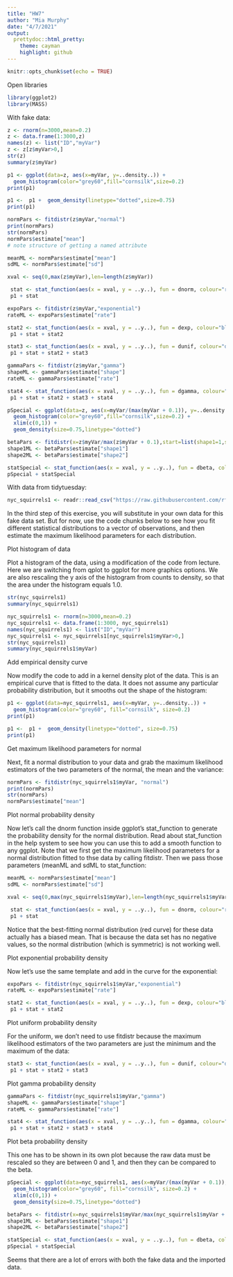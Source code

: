 ```yaml
---
title: "HW7"
author: "Mia Murphy"
date: "4/7/2021"
output:
  prettydoc::html_pretty:
    theme: cayman
    highlight: github
---
```


```r
knitr::opts_chunk$set(echo = TRUE)
```

Open libraries

```r
library(ggplot2)
library(MASS)
```

With fake data:

```r
z <- rnorm(n=3000,mean=0.2)
z <- data.frame(1:3000,z)
names(z) <- list("ID","myVar")
z <- z[z$myVar>0,]
str(z)
summary(z$myVar)
```
```r
p1 <- ggplot(data=z, aes(x=myVar, y=..density..)) +
  geom_histogram(color="grey60",fill="cornsilk",size=0.2) 
print(p1)
```
```r
p1 <-  p1 +  geom_density(linetype="dotted",size=0.75)
print(p1)
```
```r
normPars <- fitdistr(z$myVar,"normal")
print(normPars)
str(normPars)
normPars$estimate["mean"]
# note structure of getting a named attribute
```
```r
meanML <- normPars$estimate["mean"]
sdML <- normPars$estimate["sd"]

xval <- seq(0,max(z$myVar),len=length(z$myVar))

 stat <- stat_function(aes(x = xval, y = ..y..), fun = dnorm, colour="red", n = length(z$myVar), args = list(mean = meanML, sd = sdML))
 p1 + stat
```
```r
expoPars <- fitdistr(z$myVar,"exponential")
rateML <- expoPars$estimate["rate"]

stat2 <- stat_function(aes(x = xval, y = ..y..), fun = dexp, colour="blue", n = length(z$myVar), args = list(rate=rateML))
 p1 + stat + stat2
```
```r
stat3 <- stat_function(aes(x = xval, y = ..y..), fun = dunif, colour="darkgreen", n = length(z$myVar), args = list(min=min(z$myVar), max=max(z$myVar)))
 p1 + stat + stat2 + stat3
```
```r
gammaPars <- fitdistr(z$myVar,"gamma")
shapeML <- gammaPars$estimate["shape"]
rateML <- gammaPars$estimate["rate"]

stat4 <- stat_function(aes(x = xval, y = ..y..), fun = dgamma, colour="brown", n = length(z$myVar), args = list(shape=shapeML, rate=rateML))
 p1 + stat + stat2 + stat3 + stat4
```
```r
pSpecial <- ggplot(data=z, aes(x=myVar/(max(myVar + 0.1)), y=..density..)) +
  geom_histogram(color="grey60",fill="cornsilk",size=0.2) + 
  xlim(c(0,1)) +
  geom_density(size=0.75,linetype="dotted")

betaPars <- fitdistr(x=z$myVar/max(z$myVar + 0.1),start=list(shape1=1,shape2=2),"beta")
shape1ML <- betaPars$estimate["shape1"]
shape2ML <- betaPars$estimate["shape2"]

statSpecial <- stat_function(aes(x = xval, y = ..y..), fun = dbeta, colour="orchid", n = length(z$myVar), args = list(shape1=shape1ML,shape2=shape2ML))
pSpecial + statSpecial
```



With data from tidytuesday:

```r
nyc_squirrels1 <- readr::read_csv("https://raw.githubusercontent.com/rfordatascience/tidytuesday/master/data/2019/2019-10-29/nyc_squirrels.csv")
```

In the third step of this exercise, you will substitute in your own data for this fake data set. But for now, use the code chunks below to see how you fit different statistical distributions to a vector of observations, and then estimate the maximum likelihood parameters for each distribution.

Plot histogram of data

Plot a histogram of the data, using a modification of the code from lecture. Here we are switching from qplot to ggplot for more graphics options. We are also rescaling the y axis of the histogram from counts to density, so that the area under the histogram equals 1.0.

```r
str(nyc_squirrels1)
summary(nyc_squirrels1)
```

```r
nyc_squirrels1 <- rnorm(n=3000,mean=0.2)
nyc_squirrels1 <- data.frame(1:3000, nyc_squirrels1)
names(nyc_squirrels1) <- list("ID","myVar")
nyc_squirrels1 <- nyc_squirrels1[nyc_squirrels1$myVar>0,]
str(nyc_squirrels1)
summary(nyc_squirrels1$myVar)
```
Add empirical density curve

Now modify the code to add in a kernel density plot of the data. This is an empirical curve that is fitted to the data. It does not assume any particular probability distribution, but it smooths out the shape of the histogram:
```r
p1 <- ggplot(data=nyc_squirrels1, aes(x=myVar, y=..density..)) +
  geom_histogram(color="grey60", fill="cornsilk", size=0.2) 
print(p1)
```

```r
p1 <-  p1 +  geom_density(linetype="dotted", size=0.75)
print(p1)
```

Get maximum likelihood parameters for normal

Next, fit a normal distribution to your data and grab the maximum likelihood estimators of the two parameters of the normal, the mean and the variance:

```r
normPars <- fitdistr(nyc_squirrels1$myVar, "normal")
print(normPars)
str(normPars)
normPars$estimate["mean"]
```

Plot normal probability density

Now let’s call the dnorm function inside ggplot’s stat_function to generate the probability density for the normal distribution. Read about stat_function in the help system to see how you can use this to add a smooth function to any ggplot. Note that we first get the maximum likelihood parameters for a normal distribution fitted to thse data by calling fitdistr. Then we pass those parameters (meanML and sdML to stat_function:

```r
meanML <- normPars$estimate["mean"]
sdML <- normPars$estimate["sd"]

xval <- seq(0,max(nyc_squirrels1$myVar),len=length(nyc_squirrels1$myVar))

 stat <- stat_function(aes(x = xval, y = ..y..), fun = dnorm, colour="red", n = length(nyc_squirrels1$myVar), args = list(mean = meanML, sd = sdML))
 p1 + stat

```

Notice that the best-fitting normal distribution (red curve) for these data actually has a biased mean. That is because the data set has no negative values, so the normal distribution (which is symmetric) is not working well.

Plot exponential probability density

Now let’s use the same template and add in the curve for the exponential:

```r
expoPars <- fitdistr(nyc_squirrels1$myVar,"exponential")
rateML <- expoPars$estimate["rate"]

stat2 <- stat_function(aes(x = xval, y = ..y..), fun = dexp, colour="blue", n = length(nyc_squirrels1$myVar), args = list(rate=rateML))
 p1 + stat + stat2
```

Plot uniform probability density

For the uniform, we don’t need to use fitdistr because the maximum likelihood estimators of the two parameters are just the minimum and the maximum of the data:

```r
stat3 <- stat_function(aes(x = xval, y = ..y..), fun = dunif, colour="darkgreen", n = length(nyc_squirrels1$myVar), args = list(min=min(nyc_squirrels1$myVar), max=max(nyc_squirrels1$myVar)))
 p1 + stat + stat2 + stat3
```

Plot gamma probability density

```r
gammaPars <- fitdistr(nyc_squirrels1$myVar,"gamma")
shapeML <- gammaPars$estimate["shape"]
rateML <- gammaPars$estimate["rate"]

stat4 <- stat_function(aes(x = xval, y = ..y..), fun = dgamma, colour="brown", n = length(nyc_squirrels1$myVar), args = list(shape=shapeML, rate=rateML))
 p1 + stat + stat2 + stat3 + stat4
```

Plot beta probability density

This one has to be shown in its own plot because the raw data must be rescaled so they are between 0 and 1, and then they can be compared to the beta.

```r
pSpecial <- ggplot(data=nyc_squirrels1, aes(x=myVar/(max(myVar + 0.1)), y=..density..)) +
  geom_histogram(color="grey60", fill="cornsilk", size=0.2) + 
  xlim(c(0,1)) +
  geom_density(size=0.75,linetype="dotted")

betaPars <- fitdistr(x=nyc_squirrels1$myVar/max(nyc_squirrels1$myVar + 0.1), start=list(shape1=1, shape2=2),"beta")
shape1ML <- betaPars$estimate["shape1"]
shape2ML <- betaPars$estimate["shape2"]

statSpecial <- stat_function(aes(x = xval, y = ..y..), fun = dbeta, colour="orchid", n = length(nyc_squirrels1$myVar), args = list(shape1=shape1ML,shape2=shape2ML))
pSpecial + statSpecial
```

Seems that there are a lot of errors with both the fake data and the imported data.
 